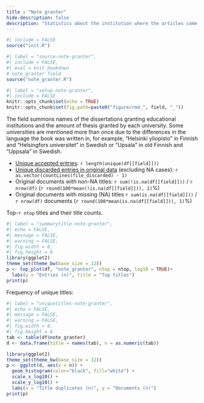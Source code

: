 ```yaml
---
title : "Note granter"
hide-description: false
description: "Statistics about the institution where the articles come from"
---
```


```r
#| include = FALSE
source("init.R")
```

```r
#| label = "source-note-granter",
#| include = FALSE,
#| eval = knit_bookdown
# note_granter field
source("note_granter.R")
```

```r
#| label = "setup-note-granter",
#| include = FALSE
knitr::opts_chunk$set(echo = TRUE)
knitr::opts_chunk$set(fig.path=paste0("figure/rmd_", field, "_"))
```

The field summons names of the dissertations granting educational institutions and the amount of thesis granted by each university. Some universities are mentioned more than once due to the differences in the language the book was written in, for example, "Helsinki yliopisto" in Finnish and "Helsingfors universitet" in Swedish or "Upsala" in old Finnish and "Uppsala" in Swedish. 

* [Unique accepted entries](dataTable/data_table.html?path=../`r file_accepted`): `r length(unique(df[[field]]))`
* [Unique discarded entries in original data](dataTable/data_table.html?path=../`r file_discarded`) (excluding NA cases): `r as.vector(countLines(file_discarded) - 1)`
* Original documents with non-NA titles: `r sum(!is.na(df[[field]]))` / `r nrow(df)` (`r round(100*mean(!is.na(df[[field]])), 1)`%)
* Original documents with missing (NA) titles `r sum(is.na(df[[field]]))` / `r nrow(df)` documents (`r round(100*mean(is.na(df[[field]])), 1)`%)

 
 Top-`r ntop` titles and their title counts.
 
```r
#| label = "summarytitle-note-granter",
#| echo = FALSE,
#| message = FALSE,
#| warning = FALSE,
#| fig.width = 8,
#| fig.height = 6
library(ggplot2)
theme_set(theme_bw(base_size = 12))
p <- top_plot(df, "note_granter", ntop = ntop, log10 = TRUE)+
  labs(y = "Entries (n)", title = "Top titles")
print(p)
``` 

Frequency of unique titles:
  
```r
#| label = "uniquetitles-note-granter",
#| echo = FALSE,
#| message = FALSE,
#| warning = FALSE,
#| fig.width = 8,
#| fig.height = 6
tab <- table(df$note_granter)
d <- data.frame(title = names(tab), n = as.numeric(tab))

library(ggplot2)
theme_set(theme_bw(base_size = 12))
p <- ggplot(d, aes(x = n)) +
  geom_histogram(color="black", fill="white") +
  scale_x_log10() +
  scale_y_log10() +
  labs(x = "Title duplicates (n)", y = "Documents (n)")
print(p)
```

 
